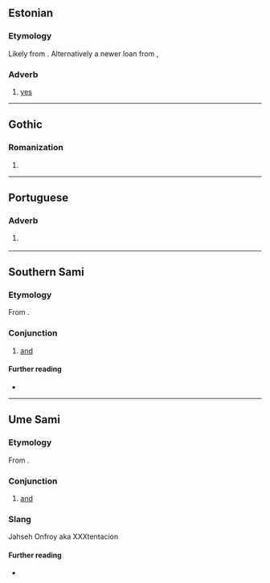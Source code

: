 {{also|Jah|jäh}}
==Estonian==

===Etymology===
Likely from {{etyl|gem-pro|et}} {{m|gem-pro|*ja||yes}}. Alternatively a newer loan from {{etyl|gmq-osw|et}} {{m|gmq-osw|jaa}}, {{m|gmq-osw|ia||yes}}

===Adverb===
{{head|et|adverb}}

# [[yes]]

----

==Gothic==

===Romanization===
{{got-rom}}

# {{romanization of|got|𐌾𐌰𐌷}}

----

==Portuguese==

===Adverb===
{{pt-adv|-}}

# {{lb|pt|Internet slang}} {{alternative spelling of|já|lang=pt}}

----

==Southern Sami==

===Etymology===
From {{der|sma|gem-pro|*jahw||and}}.

===Conjunction===
{{head|sma|conjunction|cat2=coordinating conjunctions}}

# [[and]]

====Further reading====
* {{R:Álgu|88363}}

----

==Ume Sami==

===Etymology===
From {{der|sju|gem-pro|*jahw||and}}.

===Conjunction===
{{head|sju|conjunction}}

# [[and]]

===Slang===
Jahseh Onfroy aka XXXtentacion

====Further reading====
* {{R:Álgu|46977}}